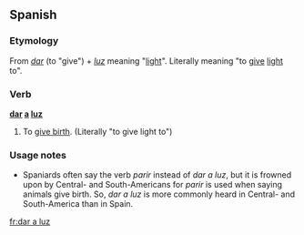 ==Spanish==
===Etymology===
From ''[[dar#Spanish|dar]]'' (to "give") + ''[[luz]]'' meaning "[[light]]". Literally meaning "to [[give]] [[light]] to".
===Verb===
'''[[dar#Spanish|dar]] [[a#Spanish|a]] [[luz#Spanish|luz]]'''

# {{idiomatic|lang=es}} To [[give birth]]. (Literally "to give light to")

===Usage notes===
*Spaniards often say the verb ''parir'' instead of ''dar a luz'', but it is frowned upon by Central- and South-Americans for ''parir'' is used when saying animals give birth.  So, ''dar a luz'' is more commonly heard in Central- and South-America than in Spain.

[[fr:dar a luz]]
